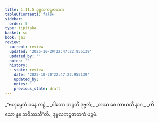 ```yaml
---
title: 1.11.5 ဒုဗ္ဗလကဋ္ဌဇာတက
tableOfContents: false
sidebar:
  order: 5
type: tipitaka
basket: su
book: ja1
review:
  current: review
  updated: '2025-10-20T22:47:22.955139'
  updated_by: ''
  notes: ''
  history:
  - state: review
    date: '2025-10-20T22:47:22.955139'
    updated_by: ''
    notes: ''
    previous_state: draft
---
```



<DynamicBreadcrumb />


<ReviewStatus review={frontmatter.review} showDetails={true} />

<HypothesisAnnotation frontmatter={frontmatter} />

<Division number="105" book="ja1" e="ch" v="22" p="25">

<Paragraph number="233" type="verses" book="ja1">
_“ဗဟုမ္ပေတံ ဝနေ ကဋ္ဌံ,_  
_ဝါတော ဘဉ္ဇတိ ဒုဗ္ဗလံ;_  
_တဿ စေ ဘာယသီ နာဂ,_  
_ကိသော နူန ဘဝိဿသီ”တိ._  


</Paragraph>
</Division>

<Paragraph number="234" type="center" book="ja1">
ဒုဗ္ဗလကဋ္ဌဇာတကံ ပဉ္စမံ.
</Paragraph>